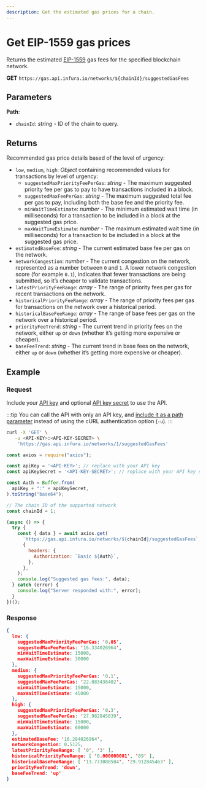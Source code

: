 ```yaml
---
description: Get the estimated gas prices for a chain.
---
```



# Get EIP-1559 gas prices

Returns the estimated [EIP-1559](https://eips.ethereum.org/EIPS/eip-1559) gas fees for the specified blockchain network.

**GET** `https://gas.api.infura.io/networks/${chainId}/suggestedGasFees`

## Parameters

**Path**:

- `chainId`: _string_ - ID of the chain to query.

## Returns

Recommended gas price details based of the level of urgency:

- `low`, `medium`, `high`: _Object_ containing recommended values for transactions by level of urgency:
    - `suggestedMaxPriorityFeePerGas`: _string_ - The maximum suggested priority fee per gas to pay to have transactions
        included in a block.
    - `suggestedMaxFeePerGas`: _string_ - The maximum suggested total fee per gas to pay, including both the base fee and
        the priority fee.
    - `minWaitTimeEstimate`: _number_ - The minimum estimated wait time (in milliseconds) for a transaction to be included
        in a block at the suggested gas price.
    - `maxWaitTimeEstimate`: _number_ - The maximum estimated wait time (in milliseconds) for a transaction to be included
        in a block at the suggested gas price.
- `estimatedBaseFee`: _string_ - The current estimated base fee per gas on the network.
- `networkCongestion`: _number_ - The current congestion on the network, represented as a number between `0` and `1`.
    A lower network congestion score (for example `0.1`), indicates that fewer transactions are being submitted, so it’s
    cheaper to validate transactions.
- `latestPriorityFeeRange`: _array_ - The range of priority fees per gas for recent transactions on the network.
- `historicalPriorityFeeRange`: _array_ - The range of priority fees per gas for transactions on the network over a historical period.
- `historicalBaseFeeRange`: _array_ - The range of base fees per gas on the network over a historical period.
- `priorityFeeTrend`: _string_ - The current trend in priority fees on the network, either `up` or
    `down` (whether it’s getting more expensive or cheaper).
- `baseFeeTrend`: _string_ - The current trend in base fees on the network, either `up` or
    `down` (whether it’s getting more expensive or cheaper).

## Example

### Request

Include your [API key](../../../../dashboard/create-api.md) and
optional [API key secret](../../../../dashboard/secure-an-api/api-key-secret.md) to use the API.

:::tip
You can call the API with only an API key, and [include it as a path parameter](./index.mdx#supported-api-request-formats)
instead of using the cURL authentication option (`-u`).
:::

<Tabs>
  <TabItem value="cURL" label="cURL" default>

```bash
curl -X 'GET' \
   -u <API-KEY>:<API-KEY-SECRET> \
    'https://gas.api.infura.io/networks/1/suggestedGasFees'
```

  </TabItem>
  <TabItem value="JavaScript" label="JavaScript" >


```javascript
const axios = require("axios");

const apiKey = '<API-KEY>'; // replace with your API key
const apiKeySecret = '<API-KEY-SECRET>'; // replace with your API key secret

const Auth = Buffer.from(
  apiKey + ":" + apiKeySecret,
).toString("base64");

// The chain ID of the supported network
const chainId = 1;

(async () => {
  try {
    const { data } = await axios.get(
      `https://gas.api.infura.io/networks/${chainId}/suggestedGasFees`,
      {
        headers: {
          Authorization: `Basic ${Auth}`,
        },
      },
    );
    console.log("Suggested gas fees:", data);
  } catch (error) {
    console.log("Server responded with:", error);
  }
})();
```

  </TabItem>
</Tabs>

### Response

```json
{
  low: {
    suggestedMaxPriorityFeePerGas: '0.05',
    suggestedMaxFeePerGas: '16.334026964',
    minWaitTimeEstimate: 15000,
    maxWaitTimeEstimate: 30000
  },
  medium: {
    suggestedMaxPriorityFeePerGas: '0.1',
    suggestedMaxFeePerGas: '22.083436402',
    minWaitTimeEstimate: 15000,
    maxWaitTimeEstimate: 45000
  },
  high: {
    suggestedMaxPriorityFeePerGas: '0.3',
    suggestedMaxFeePerGas: '27.982845839',
    minWaitTimeEstimate: 15000,
    maxWaitTimeEstimate: 60000
  },
  estimatedBaseFee: '16.284026964',
  networkCongestion: 0.5125,
  latestPriorityFeeRange: [ '0', '3' ],
  historicalPriorityFeeRange: [ '0.000000001', '89' ],
  historicalBaseFeeRange: [ '13.773088584', '29.912845463' ],
  priorityFeeTrend: 'down',
  baseFeeTrend: 'up'
}
```
